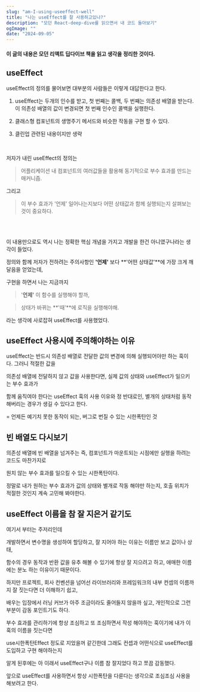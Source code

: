 ```yaml
---
slug: "am-I-using-useeffect-well"
title: "나는 useEffect를 잘 사용하고있나?"
description: "모던 React-deep-dive를 읽으면서 내 코드 돌아보기"
ogImage: ""
date: "2024-09-05"
---
```


#### 이 글의 내용은 모던 리액트 딥다이브 책을 읽고 생각을 정리한 것이다.

## useEffect

useEffect의 정의를 물어보면 대부분의 사람들은 이렇게 대답한다고 한다.

1. useEffect는 두개의 인수를 받고, 첫 번째는 콜백, 두 번째는 의존성 배열을 받는다. 이 의존성 배열의 값이 변경되면 첫 번째 인수인 콜백을 실행한다.

2. 클래스형 컴포넌트의 생명주기 메서드와 비슷한 작동을 구현 할 수 있다.

3. 클린업 관련된 내용이지만 생략

<br />

저자가 내린 useEffect의 정의는

> 어플리케이션 내 컴포넌트의 여러값들을 활용해 동기적으로 부수 효과를 만드는 매커니즘.

그리고

> 이 부수 효과가 '언제' 일어나는지보다 어떤 상태값과 함께 실행되는지 살펴보는 것이 중요하다.

<br />
<br />

이 내용만으로도 역시 나는 정확한 핵심 개념을 가지고 개발을 한건 아니였구나라는 생각이 들었다.

정의와 함께 저자가 전하려는 주의사항인 **'언제'** 보다 **'어떤 상태값'**에 가장 크게 깨달음을 얻었는데,

구현을 하면서 나는 지금까지

> '**언제'** 이 함수를 실행해야 할까,

> 상태가 바뀌는 **'때'**에 로직을 실행해야해.

라는 생각에 사로잡혀 useEffect를 사용했었다.

## useEffect 사용시에 주의해야하는 이유

useEffect는 반드시 의존성 배열로 전달한 값의 변경에 의해 실행되어야만 하는 훅이다. 그러니 적절한 값을

의존성 배열에 전달하지 않고 값을 사용한다면, 실제 값의 상태와 useEffect가 일으키는 부수 효과가

함께 움직여야 한다는 useEffect 훅의 사용 이유와 정 반대로인, 별개의 상태처럼 동작 해버리는 경우가 생길 수 있다고 한다.

= 언제든 예기치 못한 동작이 되는, 버그로 번질 수 있는 시한폭탄인 것

## 빈 배열도 다시보기

의존성 배열에 빈 배열을 넘겨주는 즉, 컴포넌트가 마운트되는 시점에만 실행을 하려는 코드도 마찬가지로

원치 않는 부수 효과를 일으킬 수 있는 시한폭탄이다.

정말로 내가 원하는 부수 효과가 값의 상태와 별개로 작동 해야만 하는지, 호출 위치가 적절한 것인지 계속 고민해 봐야한다.

## useEffect 이름을 참 잘 지은거 같기도

여기서 부터는 주저리인데

개발하면서 변수명을 생성하여 할당하고, 잘 지어야 하는 이유는 이름만 보고 값이나 상태,

함수의 경우 동작과 반환 값을 유추 해볼 수 있기에 항상 잘 지으려고 하고, 애매한 이름에는 분노 하는 이유이기 때문이다.

하지만 프로젝트, 회사 컨벤션을 넘어선 라이브러리와 프레임워크의 내부 컨셉의 이름까지 잘 짓는다면 더 이해하기 쉽고,

배우는 입장에서 러닝 커브가 아주 조금이라도 줄어들지 않을까 싶고, 개인적으로 그런 부분이 감동 포인트기도 하다.

부수 효과를 관리하기에 항상 조심하고 또 조심하면서 작성 해야하는 훅이기에 내가 이 훅의 이름을 짓는다면

use시한폭탄Effect 정도로 지었을꺼 같긴한데 그래도 컨셉과 어떤식으로 useEffect를 도입하고 구현 해야하는지

알게 된후에는 아 이래서 useEffect구나 이름 참 잘지었다 하고 쪼끔 감동했다.

앞으로 useEffect를 사용하면서 항상 시한폭탄을 다룬다는 생각으로 조심조심 사용을 해보려고 한다.
